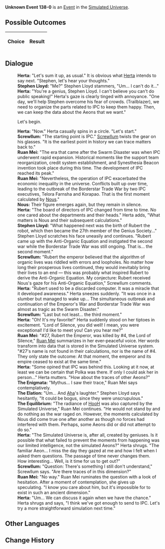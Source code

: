 {{Simulated Universe Event Infobox
|title         = Unknown Event 138-0
|image         = Random Event undefined.png
|type          =
|domains_su    = 
|domains_ext   = 
|domains_swarm = 
|domains_gng   = 
|requirements  =
|prev          = 
|next          = 
|indexRewards  =
|characters    = Herta;Ruan Mei;Aha;HooH;Nous;Screwllum
}}
'''Unknown Event 138-0''' is an [[Simulated Universe/Events|Event]] in the [[Simulated Universe]].

==Possible Outcomes==
{| class="article-table"
!Choice
!Result

|}

<!--
==Gameplay Notes==

-->
==Dialogue==
{{Dialogue Start}}
:'''Herta:''' "Let's sum it up, as usual." It is obvious what [[Herta]] intends to say next. "Stephen, let's hear your thoughts."
:'''Stephen Lloyd:''' "Me?" Stephen Lloyd stammers, "Um... I can't do it..."
:'''Herta:''' "You're a genius, Stephen Lloyd. I can't believe you can't do public speaking!" Herta's gaze is clearly tinged with annoyance. "One day, we'll help Stephen overcome his fear of crowds. (Trailblazer), we need to organize the parts related to IPC to keep them happy. Then, we can keep the data about the Aeons that we want."
:{{DIcon|Arrow}} Let's begin.
:'''Herta:''' "Now." Herta casually spins in a circle. "Let's start."
:'''Screwllum:''' "The starting point is IPC." [[Screwllum]] twists the gear on his glasses. "It is the earliest point in history we can trace matters back to."
:'''Ruan Mei:''' "The era that came after the Swarm Disaster was when IPC underwent rapid expansion. Historical moments like the support team reorganization, credit system establishment, and Synesthesia Beacon invention took place during this time. The development of IPC reached its peak."
:'''Ruan Mei:''' "Nevertheless, the operation of IPC exacerbated the economic inequality in the universe. Conflicts built up over time, leading to the outbreak of the Borderstar Trade War by two IPC executives, Telora Farnsha and Korapao. That is the first moment calculated by [[Nous]]."
:'''Nous:''' Their figure emerges again, but they remain in silence.
:'''Herta:''' "The board of directors of IPC changed from time to time. No one cared about the departments and their heads." Herta adds, "What matters is Nous and their subsequent calculations."
:'''Stephen Lloyd:''' "What happened next was the birth of Rubert the robot, which then became the 27th member of the Genius Society..." Stephen Lloyd scratches his face uneasily and continues. "Rubert came up with the Anti-Organic Equation and instigated the second war while the Borderstar Trade War was still ongoing. That is... the second moment."
:'''Screwllum:''' "Rubert the emperor believed that the algorithm of organic lives was riddled with errors and loopholes. No matter how long their prosperous lives continued, they would inevitably bring their lives to an end &mdash; this was probably what inspired Rubert to derive the Anti-Organic Equation. My conjecture: Rubert received Nous's gaze for his Anti-Organic Equation," Screwllum comments.
:'''Herta:''' "Rubert used to be a discarded computer. It was a miracle that it developed awareness." Herta sneezes suddenly. "It was once in a slumber but managed to wake up... The simultaneous outbreak and continuation of the Emperor's War and Borderstar Trade War was almost as tragic as the Swarm Disaster."
:'''Screwllum:''' "Last but not least... the third moment."
:'''Herta:''' "Oh! It's my favorite!" Herta suddenly stood on her tiptoes in excitement. "Lord of Silence, you did well! I mean, you were exceptional! I'd like to meet you! Can you hear me?"
:'''Ruan Mei:''' "#27, Rubert the Emperor, was killed by #4, the Lord of Silence," [[Ruan Mei]] summarizes in her ever-peaceful voice. Her words transform into data that is stored in the Simulated Universe system. "#27's name is not found in their calculations, nor is the name of #4. They only state the outcome: At that moment, the emperor and its empire ceased to exist at the same time."
:'''Herta:''' "Some opined that IPC was behind this. Looking at it now, at least we can be certain that Polka was there. If only I could ask her in person..." Herta mutters. "How about the traces of other Aeons?"
:'''The Enigmata:''' "Mythus... I saw their trace," Ruan Mei says contemplatively.
:'''The Elation:''' "Um... And [[Aha]]'s laughter." Stephen Lloyd says hesitantly, "It could be bogus, since they were unscrupulous."
:'''The Equilibrium:''' "The radiance of [[HooH]] was also captured by the Simulated Universe," Ruan Mei continues. "He would not stand by and do nothing as the war raged on. However, the moments calculated by Nous did come true one after another as though no forces had interfered with them. Perhaps, some Aeons did or did not attempt to do so."
:'''Herta:''' "The Simulated Universe is, after all, created by geniuses. Is it possible that what failed to prevent the moments from happening was our limited intelligence, not the simulated Aeons?" Herta shrugs. "The familiar Aeon... I miss the day they gazed at me and how I felt when I asked them questions. The passage of time never changes them. How interesting... Well, is it time for us to get out?"
:'''Screwllum:''' "Question: There's something I still don't understand," Screwllum says. "Are there traces of {{Color|Keyword|Rubert II}} in this dimension?"
:'''Ruan Mei:''' "No way." Ruan Mei ruminates the question with a look of hesitation. After a moment of contemplation, she gives up speculating. "I know you care about him, but it's impossible for {{Color|Keyword|Rubert II}} to exist in such an ancient dimension."
:'''Herta:''' "Um... We can discuss it again when we have the chance." Herta shrugs and says, "I think we've got enough to send to IPC. Let's try a more straightforward simulation next time."
{{Dialogue End}}

==Other Languages==
{{Other Languages
|zhs   = undefined
|zht   = undefined
|ja    = undefined
|ko    = undefined
|es    = undefined
|fr    = undefined
|ru    = undefined
|th    = undefined
|vi    = undefined
|de    = undefined
|id    = undefined
|pt    = undefined
}}

==Change History==
{{Change History|1.0}}
